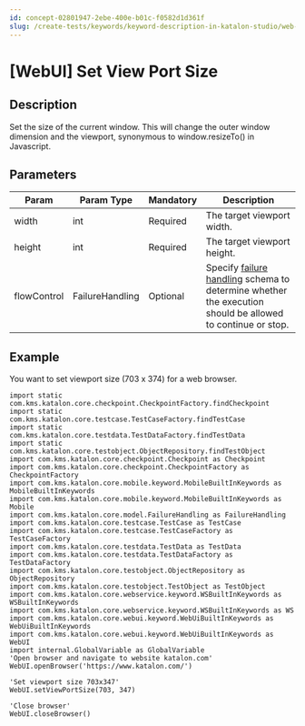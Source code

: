 ```yaml
---
id: concept-02801947-2ebe-400e-b01c-f0582d1d361f
slug: /create-tests/keywords/keyword-description-in-katalon-studio/web-ui-keywords/webui-set-view-port-size
---
```


# \[WebUI\] Set View Port Size

## Description

Set the size of the current window. This will change the outer window dimension and the viewport, synonymous to window.resizeTo\(\) in Javascript.

## Parameters

<table><tr><th>Param</th><th>Param Type</th><th>Mandatory</th><th>Description</th></tr><tbody><tr><td>width</td><td>int</td><td>Required</td><td>The target viewport width.</td></tr><tr><td>height</td><td>int</td><td>Required</td><td>The target viewport height.</td></tr><tr><td>flowControl</td><td>FailureHandling</td><td>Optional</td><td>Specify <a href="/maintain/configure-failure-handling-settings-in-katalon-studio" >failure handling</a> schema to determine whether the execution should be allowed to continue or stop.</td></tr></tbody></table>

## Example

You want to set viewport size \(703 x 374\) for a web browser.

```
import static com.kms.katalon.core.checkpoint.CheckpointFactory.findCheckpoint
import static com.kms.katalon.core.testcase.TestCaseFactory.findTestCase
import static com.kms.katalon.core.testdata.TestDataFactory.findTestData
import static com.kms.katalon.core.testobject.ObjectRepository.findTestObject
import com.kms.katalon.core.checkpoint.Checkpoint as Checkpoint
import com.kms.katalon.core.checkpoint.CheckpointFactory as CheckpointFactory
import com.kms.katalon.core.mobile.keyword.MobileBuiltInKeywords as MobileBuiltInKeywords
import com.kms.katalon.core.mobile.keyword.MobileBuiltInKeywords as Mobile
import com.kms.katalon.core.model.FailureHandling as FailureHandling
import com.kms.katalon.core.testcase.TestCase as TestCase
import com.kms.katalon.core.testcase.TestCaseFactory as TestCaseFactory
import com.kms.katalon.core.testdata.TestData as TestData
import com.kms.katalon.core.testdata.TestDataFactory as TestDataFactory
import com.kms.katalon.core.testobject.ObjectRepository as ObjectRepository
import com.kms.katalon.core.testobject.TestObject as TestObject
import com.kms.katalon.core.webservice.keyword.WSBuiltInKeywords as WSBuiltInKeywords
import com.kms.katalon.core.webservice.keyword.WSBuiltInKeywords as WS
import com.kms.katalon.core.webui.keyword.WebUiBuiltInKeywords as WebUiBuiltInKeywords
import com.kms.katalon.core.webui.keyword.WebUiBuiltInKeywords as WebUI
import internal.GlobalVariable as GlobalVariable
'Open browser and navigate to website katalon.com'
WebUI.openBrowser('https://www.katalon.com/')

'Set viewport size 703x347'
WebUI.setViewPortSize(703, 347)

'Close browser'
WebUI.closeBrowser()

```